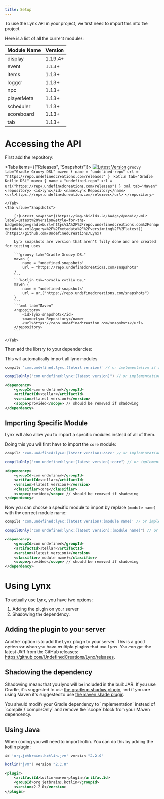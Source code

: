 ```yaml
---
title: Setup
---
```


To use the Lynx API in your project, we first need to import this into the project.

Here is a list of all the current modules:

| Module Name | Version |
|-------------|---------|
| display     | 1.19.4+ |
| event       | 1.13+   |
| items       | 1.13+   |
| logger      | 1.13+   |
| npc         | 1.13+   |
| playerMeta  | 1.13+   |
| scheduler   | 1.13+   |
| scoreboard  | 1.13+   |
| tab         | 1.13+   |

# Accessing the API

First add the repository:

<Tabs items={["Releases", "Snapshots"]}>
    <Tab value="Releases">
        [![Latest Version](https://img.shields.io/badge/dynamic/xml?label=Latest%20Version&style=for-the-badge&logo=gradle&url=https%3A%2F%2Frepo.undefinedcreations.com%2Freleases%2Fcom%2Fundefined%2Flynx%2Fmaven-metadata.xml&query=%2F%2Fmetadata%2F%2Fversioning%2F%2Flatest)](https://github.com/UndefinedCreations/Lynx/releases)
        ```groovy tab="Gradle Groovy DSL"
        maven {
            name = "undefined-repo"
            url = "https://repo.undefinedcreations.com/releases"
        }
        ```
        ```kotlin tab="Gradle Kotlin DSL"
        maven {
            name = "undefined-repo"
            url = uri("https://repo.undefinedcreations.com/releases")
        }
        ```
        ```xml tab="Maven"
        <repository>
            <id>lynx</id>
            <name>Lynx Repository</name>
            <url>https://repo.undefinedcreation.com/releases</url>
        </repository>
        ```


    </Tab>
    <Tab value="Snapshots">

        [![Latest Snapshot](https://img.shields.io/badge/dynamic/xml?label=Latest%20Version&style=for-the-badge&logo=gradle&url=https%3A%2F%2Frepo.undefinedcreations.com%2Fsnapshots%2Fcom%2Fundefined%2Flynx%2Fmaven-metadata.xml&query=%2F%2Fmetadata%2F%2Fversioning%2F%2Flatest)](https://github.com/UndefinedCreations/Lynx)

        Lynx snapshots are version that aren't fully done and are created for testing uses.

        ```groovy tab="Gradle Groovy DSL"
        maven {
            name = "undefined-snapshots"
            url = "https://repo.undefinedcreations.com/snapshots"
        }
        ```
        ```kotlin tab="Gradle Kotlin DSL"
        maven {
            name = "undefined-snapshots"
            url = uri("https://repo.undefinedcreations.com/snapshots")
        }
        ```
        ```xml tab="Maven"
        <repository>
            <id>lynx-snapshots</id>
            <name>Lynx Repository</name>
            <url>https://repo.undefinedcreation.com/snapshots</url>
        </repository>
        ```

    </Tab>
</Tabs>



Then add the library to your dependencies:

<Callout type="info">
    This will automatically import all lynx modules
</Callout>

```groovy tab="Gradle Groovy DSL"
compile 'com.undefined:lynx:(latest version)' // or implementation if shadowing
```
```groovy tab="Gradle Kotlin DSL"
compileOnly("com.undefined:lynx:(latest version)") // or implementation if shadowing
```
```xml tab="Maven"
<dependency>
    <groupId>com.undefined</groupId>
    <artifactId>stellar</artifactId>
    <version>(latest version)</version>
    <scope>provided</scope> // should be removed if shadowing
</dependency>
```

## Importing Specific Module

Lynx will also allow you to import a specific modules instead of all of them.

Doing this you will first have to import the `core` module:

```groovy tab="Gradle Groovy DSL"
compile 'com.undefined:lynx:(latest version):core' // or implementation if shadowing
```
```groovy tab="Gradle Kotlin DSL"
compileOnly("com.undefined:lynx:(latest version):core") // or implementation if shadowing
```
```xml tab="Maven"
<dependency>
    <groupId>com.undefined</groupId>
    <artifactId>stellar</artifactId>
    <version>(latest version)</version>
    <classifier>core</classifier>
    <scope>provided</scope> // should be removed if shadowing
</dependency>
```

Now you can choose a specific module to import by replace `(module name)` with the correct module name:

```groovy tab="Gradle Groovy DSL"
compile 'com.undefined:lynx:(latest version):(module name)' // or implementation if shadowing
```
```groovy tab="Gradle Kotlin DSL"
compileOnly("com.undefined:lynx:(latest version):(module name)") // or implementation if shadowing
```
```xml tab="Maven"
<dependency>
    <groupId>com.undefined</groupId>
    <artifactId>stellar</artifactId>
    <version>(latest version)</version>
    <classifier>(module name)</classifier>
    <scope>provided</scope> // should be removed if shadowing
</dependency>
```

# Using Lynx

To actually use Lynx, you have two options:

1. Adding the plugin on your server
2. Shadowing the dependency.

## Adding the plugin to your server

Another option is to add the Lynx plugin to your server. This is a good option for when you have multiple plugins that use Lynx. You can get the latest JAR from the GitHub releases: https://github.com/UndefinedCreations/Lynx/releases.

## Shadowing the dependency

Shadowing means that you lynx will be included in the built JAR. If you use Gradle, it's suggested to use [the gradleup shadow plugin](https://gradleup.com/shadow/getting-started/), and if you are using Maven it's suggested to use [the maven shade plugin](https://maven.apache.org/plugins/maven-shade-plugin/usage.html).

<Callout title="Important" type="warn">
  You should modify your Gradle dependency to `implementation` instead of `compile`/`compileOnly` and remove the `scope` block from your Maven dependency.
</Callout>

## Using Java

When coding you will need to import kotlin. You can do this by adding the kotlin plugin:

```groovy tab="Gradle Groovy DSL"
id 'org.jetbrains.kotlin.jvm' version "2.2.0"
```
```groovy tab="Gradle Kotlin DSL"
kotlin("jvm") version "2.2.0"
```
```xml tab="Maven"
<plugin>
    <artifactId>kotlin-maven-plugin</artifactId>
    <groupId>org.jetbrains.kotlin</groupId>
    <version>2.2.0</version>
</plugin>
```
